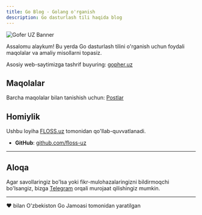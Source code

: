 ```yaml
---
title: Go Blog - Golang o'rganish
description: Go dasturlash tili haqida blog
---
```


![Gofer UZ Banner](https://raw.githubusercontent.com/gofer-uz/.github/main/PROFILE/BANNER.png)

Assalomu alaykum! Bu yerda Go dasturlash tilini o'rganish uchun foydali maqolalar va amaliy misollarni topasiz.

Asosiy web-saytimizga tashrif buyuring: [gopher.uz](https://gopher.uz)

## Maqolalar

Barcha maqolalar bilan tanishish uchun: [Postlar](/posts)

## Homiylik

Ushbu loyiha [FLOSS.uz](https://floss.uz) tomonidan qo'llab-quvvatlanadi.

- **GitHub**: [github.com/floss-uz](https://github.com/floss-uz)

---

## Aloqa 
Agar savollaringiz bo'lsa yoki fikr-mulohazalaringizni bildirmoqchi bo'lsangiz, bizga [Telegram](https://t.me/goferuz) orqali murojaat qilishingiz mumkin.

---

<div style={{textAlign: 'center', marginTop: '3rem'}}>
  <p>❤️ bilan O'zbekiston Go Jamoasi tomonidan yaratilgan</p>
</div>